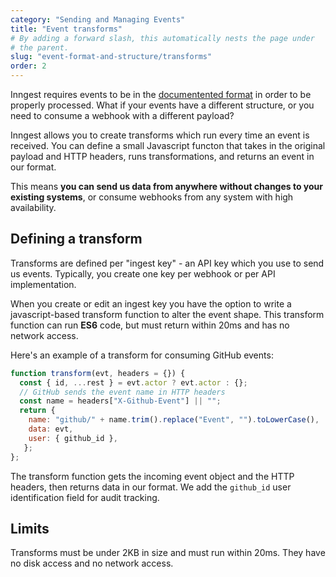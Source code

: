 ```yaml
---
category: "Sending and Managing Events"
title: "Event transforms"
# By adding a forward slash, this automatically nests the page under
# the parent.
slug: "event-format-and-structure/transforms"
order: 2
---
```


Inngest requires events to be in the [documentented format](/docs/event-format-and-structure) in order to be properly processed.  What if your events have a different structure, or you need to consume a webhook with a different payload?

Inngest allows you to create transforms which run every time an event is received.  You can define a small Javascript functon that takes in the original payload and HTTP headers, runs transformations, and returns an event in our format.

This means **you can send us data from anywhere without changes to your existing systems**, or consume webhooks from any system with high availability.

## Defining a transform

Transforms are defined per "ingest key" - an API key which you use to send us events.  Typically, you create one key per webhook or per API implementation.

When you create or edit an ingest key you have the option to write a javascript-based transform function to alter the event shape.  This transform function can run **ES6** code, but must return within 20ms and has no network access.

Here's an example of a transform for consuming GitHub events:

```js
function transform(evt, headers = {}) {
  const { id, ...rest } = evt.actor ? evt.actor : {};
  // GitHub sends the event name in HTTP headers
  const name = headers["X-Github-Event"] || "";
  return {
    name: "github/" + name.trim().replace("Event", "").toLowerCase(),
    data: evt,
    user: { github_id },
   };
};
```

The transform function gets the incoming event object and the HTTP headers, then returns data in our format.  We add the `github_id` user identification field for audit tracking.

## Limits

Transforms must be under 2KB in size and must run within 20ms.  They have no disk access and no network access.
